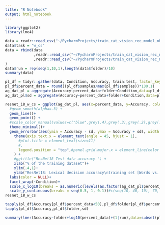 ```yaml
---
title: "R Notebook"
output: html_notebook
---
```


```r
library(ggplot2)
library(lme4)
```

```r
data = readr::read_csv("~/PycharmProjects/train_cat_vision_rec_model_oPE/results/resnet_ft.csv")
data$task = "w_cs"
data = rbind(data
             ,readr::read_csv("~/PycharmProjects/train_cat_vision_rec_model_oPE/results/resnet_ft_small_samples.csv")
             ,readr::read_csv("~/PycharmProjects/train_cat_vision_rec_model_oPE/results/resnet_ft_2-4p_samples.csv")
)
data$run = rep(seq(1,10,1),length(data$folder)/10)
summary(data)
```

```r
pl_df = tidyr::gather(data, Condition, Accuracy, train:test, factor_key=TRUE)
pl_df$percent_data = round((pl_df$samples/max(pl_df$samples))*100,1)
ag_dat_pl = aggregate(Accuracy~percent_data+folder+Condition,data=pl_df, FUN=mean)
ag_dat_pl$sd = aggregate(Accuracy~percent_data+folder+Condition,data=pl_df, FUN=sd)$Accuracy/sqrt(10)

resnet_18_w_cs = ggplot(ag_dat_pl, aes(x=percent_data, y=Accuracy, color=folder)) +
  #geom_smooth(alpha=.3) +
  geom_line()+
  geom_point() +
  #scale_color_manual(values=c("blue",grey(.4),grey(.3),grey(.2),grey(.1),"red","cyan"))+
  theme_minimal()+
  geom_errorbar(aes(ymin = Accuracy - sd, ymax = Accuracy + sd), width = 0.01)+
    theme(axis.text.x = element_text(angle = 45, hjust = 1), 
      #plot.title = element_text(size=11)
      #,
      legend.position = "top",#panel.grid.major.x = element_line(color = "gray", linetype = "dashed")
    ) +
    #ggtitle("ResNet18 Test data accuracy ") +
    xlab("% of the training dataset")+
    xlim(.4,1)+
    ylab("ResNet18: Lexical decision accuracy\ntraining set [Words vs. Consonant strings]")+
  labs(color = NULL)+
  facet_wrap(~Condition)+
  scale_x_log10(breaks = as.numeric(levels(as.factor(ag_dat_pl$percent_data))))+
  scale_y_continuous(breaks = seq(0.5, 1, 0.1))#c(seq(10, 40, 10), 70, 100))
resnet_18_w_cs
```
```r
tapply(pl_df$Accuracy[pl_df$percent_data<50],pl_df$folder[pl_df$percent_data<50],mean)
tapply(pl_df$Accuracy,pl_df$folder,sd)

summary(lmer(Accuracy~folder+log10(percent_data)+(1|run),data=subset(pl_df,pl_df$percent_data<50)))
```

